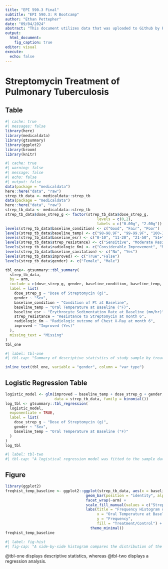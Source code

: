 ```yaml
---
title: "EPI 590.3 Final"
subtitle: "EPI 590.3: R Bootcamp"
author: "Ethan Pettepher"
date: "09/04/2024"
abstract: "This document utilizes data that was uploaded to Github by Peter Higgins on 06/24/2021. Higgins adapted the data from a study published in the British Medical Journal titled 'Streptomycin Treatment of Pulmonary Tuberculosis' on October 30, 1948 by the Streptomycin in Tuberculosis Trials Committee (pp.769-782).The data was collected from a prospective, randomized, placebo-controlled trial of Teburculosis patients across several hospitals in London, England in September, 1946 who received either Streptomycin (2.00g dose) or a placebo and followed for 6 months to observe if there were any improvements in outcomes related to Tb (N= 107). A Table 1, Logistical Regression Model, and Figure were created utilizing functions such as {gtsummary}, {broom}, and {ggplot2}. Those figures and accompanying elements of the EPI590.3 Final are outlined."
output:
  html_document:
    fig_caption: true
editor: visual
execute: 
  echo: false
---
```


# Streptomycin Treatment of Pulmonary Tuberculosis

## Table

```r
#| cache: true
#| messages: false
library(here)
library(medicaldata)
library(gtsummary)
library(ggplot2)
library(broom)
library(knitr)
```

```r
#| cache: true
#| warning: false
#| message: false
#| echo: false
#| output: false
data(package = "medicaldata")
here::here("data", "raw")
strep_tb_data <- medicaldata::strep_tb
data(package = "medicaldata")
here::here("data", "raw")
strep_tb_data <- medicaldata::strep_tb
strep_tb_data$dose_strep_g <- factor(strep_tb_data$dose_strep_g,
                                         levels = c(0,2), 
                                         labels = c("0.00g", "2.00g"))
levels(strep_tb_data$baseline_condition) <- c("Good", "Fair", "Poor")
levels(strep_tb_data$baseline_temp) <- c("98-98.9F", "99-99.9F", "100-100.9F", "100F+")
levels(strep_tb_data$baseline_esr) <- c("0-10", "11-20", "21-50", "51+")
levels(strep_tb_data$strep_resistance) <- c("Sensitive", "Moderate Resistance", "Resistant")
levels(strep_tb_data$radiologic_6m) <- c("Considerable Improvement", "Moderate Improvement", "No Change", "Moderate Deterioration", "Considerable Deterioration", "Death")
levels(strep_tb_data$baseline_cavitation) <- c("No", "Yes")
levels(strep_tb_data$improved) <- c("True","False")
levels(strep_tb_data$gender) <- c("Female", "Male")
```

```r
tbl_one<- gtsummary::tbl_summary(
  strep_tb_data,
  by = arm,
  include = c(dose_strep_g, gender, baseline_condition, baseline_temp, baseline_esr, strep_resistance, radiologic_6m, improved),
  label = list(
    dose_strep_g ~ "Dose of Streptomycin (g)",
    gender ~ "Sex",
    baseline_condition ~ "Condition of Pt at Baseline",
    baseline_temp ~ "Oral Temperature at Baseline (°F)",
    baseline_esr ~ "Erythrocyte Sedimentation Rate at Baseline (mm/hr)",
    strep_resistance ~ "Resistance to Streptomycin at month 6",
    radiologic_6m ~ "Radiologic outcome of Chest X-Ray at month 6",
    improved ~ "Improved (Yes)"
  ),
  missing_text = "Missing"
)
tbl_one
```

```r
#| label: tbl-one
#| tbl-cap: "Summary of descriptive statistics of study sample by treatment group."
```
```r
inline_text(tbl_one, variable = "gender", column = "var_type")
```

## Logistic Regression Table
```r
logistic_model <- glm(improved ~ baseline_temp + dose_strep_g + gender,
                      data = strep_tb_data, family = binomial())
log_tbl <- gtsummary::tbl_regression(
  logistic_model,
  exponentiate = TRUE,
  label = list(
    dose_strep_g ~ "Dose of Streptomycin (g)",
    gender ~ "Sex",
    baseline_temp ~ "Oral Temperature at Baseline (°F)"
  ) 
)
log_tbl
```

```r
#| label: tbl-two
#| tbl-cap: "A logistical regression model was fitted to the sample data and exponentiated to approximate the odds of improving given the above characteristics."
```


## Figure
```r
library(ggplot2)
freqhist_temp_baseline <- ggplot2::ggplot(strep_tb_data, aes(x = baseline_temp, fill = arm)) +
                                    geom_bar(position = "identity", alpha = 0.6) +
                                    facet_wrap(~arm) +
                                    scale_fill_manual(values = c("Streptomycin" = "#2ecc71", "Control" = "#e67e22")) +
                                    labs(title = "Frequency Histogram of Oral Temperature at Baseline (°F) comparing Strep to Control",
                                         x = "Oral Temperature at Baseline (°F)",
                                         y = "Frequency",
                                         fill = "Treatment/Control") +
                                      theme_minimal()
freqhist_temp_baseline
```

```r
#| label: fig-hist
#| fig-cap: "A side-by-side histogram compares the distribution of the baseline oral temperature of patients between Treatment and Control groups."
```
@tbl-one displays descriptive statistics, whereas @tbl-two displays a regression analysis.

